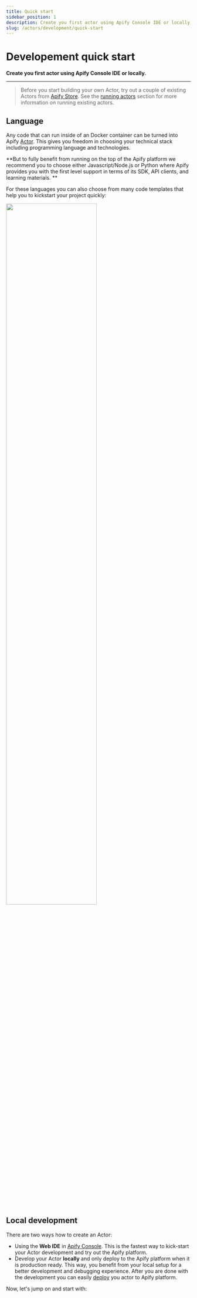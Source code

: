 ```yaml
---
title: Quick start
sidebar_position: 1
description: Create you first actor using Apify Console IDE or locally.
slug: /actors/development/quick-start
---
```


# Developement quick start

**Create you first actor using Apify Console IDE or locally.**

---

> Before you start building your own Actor, try out a couple of existing Actors from [Apify Store](https://apify.com/store). See the [running actors](../../running/index.md) section for more information on running existing actors.


## Language

Any code that can run inside of an Docker container can be turned into Apify [Actor](../../index.mdx). This gives you freedom in choosing your technical stack including programming language and technologies.

**But to fully benefit from running on the top of the Apify platform we recommend you to choose either Javascript/Node.js or Python where Apify provides you with the first level support in terms of its SDK, API clients, and learning materials.
**

For these languages you can also choose from many code templates that help you to kickstart your project quickly:

<a href="https://apify.com/templates" target="_blank">
    <img src={require("./images/templates.png").default} width="70%" />
</a>

## [](#local-development)Local development

There are two ways how to create an Actor:

- Using the **Web IDE** in [Apify Console](https://console.apify.com). This is the fastest way to kick-start your Actor development and try out the Apify platform.
- Develop your Actor **locally** and only deploy to the Apify platform when it is production ready. This way, you benefit from your local setup for a better development and debugging experience. After you are done with the development you can easily [deploy](./deployment) you actor to Apify platform.

Now, let's jump on and start with:


<CardGrid>
    <Card
        title="Apify Console web IDE"
        to="/platform/actors/development/quick-start/web-ide"
    />
    <Card
        title="Locally on your machine"
        to="/platform/actors/development/quick-start/locally"
    />
</CardGrid>
